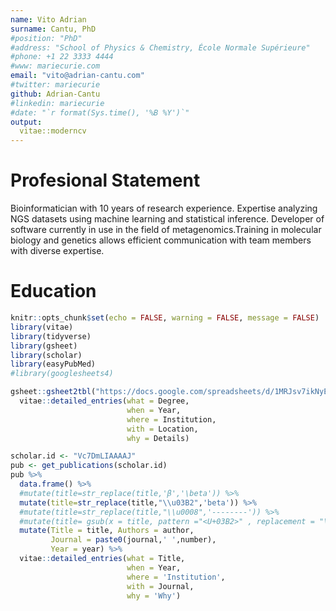 ```yaml
---
name: Vito Adrian
surname: Cantu, PhD
#position: "PhD"
#address: "School of Physics & Chemistry, École Normale Supérieure"
#phone: +1 22 3333 4444
#www: mariecurie.com
email: "vito@adrian-cantu.com"
#twitter: mariecurie
github: Adrian-Cantu
#linkedin: mariecurie
#date: "`r format(Sys.time(), '%B %Y')`"
output: 
  vitae::moderncv
---
```



# Profesional Statement

Bioinformatician with 10 years of research experience. Expertise analyzing NGS datasets using machine learning and statistical inference. Developer of software currently in use in the field of metagenomics.Training in molecular biology and genetics allows efficient communication with team members with diverse expertise.

# Education

```r
knitr::opts_chunk$set(echo = FALSE, warning = FALSE, message = FALSE)
library(vitae)
library(tidyverse)
library(gsheet)
library(scholar)
library(easyPubMed)
#library(googlesheets4)
```

```r
gsheet::gsheet2tbl("https://docs.google.com/spreadsheets/d/1MRJsv7ikNyEsJByHhTkLKXOG048FFJnI9gr1nsxKQVM/edit?usp=sharing", sheet="Education") %>%
  vitae::detailed_entries(what = Degree,
                          when = Year,
                          where = Institution, 
                          with = Location, 
                          why = Details)
```





```r


scholar.id <- "Vc7DmLIAAAAJ" 
pub <- get_publications(scholar.id)
pub %>% 
  data.frame() %>%
  #mutate(title=str_replace(title,'β','\beta')) %>% 
  mutate(title=str_replace(title,"\\u03B2",'beta')) %>% 
  #mutate(title=str_replace(title,"\\u0008",'--------')) %>%
  #mutate(title= gsub(x = title, pattern ="<U+03B2>" , replacement = "\beta")) %>% 
  mutate(Title = title, Authors = author, 
         Journal = paste0(journal,' ',number),
         Year = year) %>% 
  vitae::detailed_entries(what = Title,
                          when = Year,
                          where = 'Institution', 
                          with = Journal, 
                          why = 'Why')
  
```

